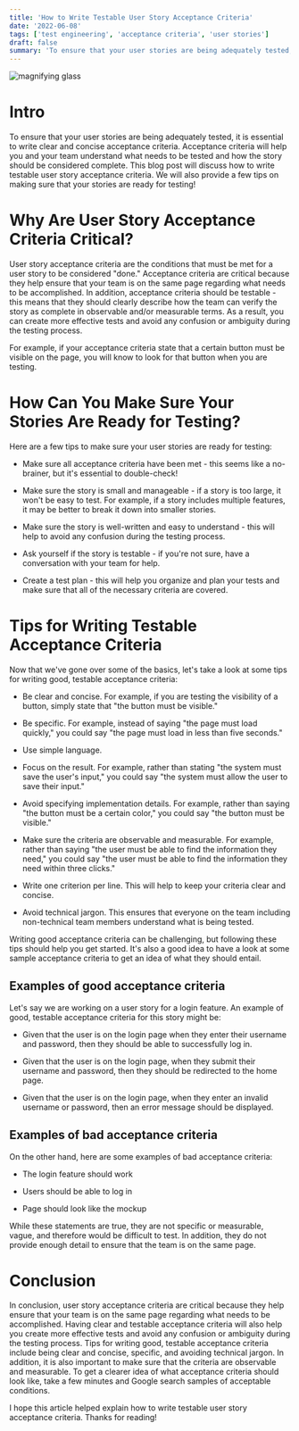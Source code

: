 ```yaml
---
title: 'How to Write Testable User Story Acceptance Criteria'
date: '2022-06-08'
tags: ['test engineering', 'acceptance criteria', 'user stories']
draft: false
summary: 'To ensure that your user stories are being adequately tested, it is essential to write clear and concise acceptance criteria. Acceptance criteria will help you and your team understand what needs to be tested and how the story should be considered complete. This blog post will discuss how to write testable user story acceptance criteria. We will also provide a few tips on making sure that your stories are ready for testing!...'
---
```


<div className="text-center">
  <Image
    alt="magnifying glass"
    src="/static/images/acceptance-criteria.png"
    width={500}
    height={300}
  />
</div>

# Intro

To ensure that your user stories are being adequately tested, it is essential to write clear and concise acceptance criteria. Acceptance criteria will help you and your team understand what needs to be tested and how the story should be considered complete. This blog post will discuss how to write testable user story acceptance criteria. We will also provide a few tips on making sure that your stories are ready for testing!

# Why Are User Story Acceptance Criteria Critical?

User story acceptance criteria are the conditions that must be met for a user story to be considered "done." Acceptance criteria are critical because they help ensure that your team is on the same page regarding what needs to be accomplished. In addition, acceptance criteria should be testable - this means that they should clearly describe how the team can verify the story as complete in observable and/or measurable terms. As a result, you can create more effective tests and avoid any confusion or ambiguity during the testing process.

For example, if your acceptance criteria state that a certain button must be visible on the page, you will know to look for that button when you are testing.

# How Can You Make Sure Your Stories Are Ready for Testing?

Here are a few tips to make sure your user stories are ready for testing:

- Make sure all acceptance criteria have been met - this seems like a no-brainer, but it's essential to double-check!

- Make sure the story is small and manageable - if a story is too large, it won't be easy to test. For example, if a story includes multiple features, it may be better to break it down into smaller stories.

- Make sure the story is well-written and easy to understand - this will help to avoid any confusion during the testing process.

- Ask yourself if the story is testable - if you're not sure, have a conversation with your team for help.

- Create a test plan - this will help you organize and plan your tests and make sure that all of the necessary criteria are covered.

# Tips for Writing Testable Acceptance Criteria

Now that we've gone over some of the basics, let's take a look at some tips for writing good, testable acceptance criteria:

- Be clear and concise. For example, if you are testing the visibility of a button, simply state that "the button must be visible."

- Be specific. For example, instead of saying "the page must load quickly," you could say "the page must load in less than five seconds."

- Use simple language.

- Focus on the result. For example, rather than stating "the system must save the user's input," you could say "the system must allow the user to save their input."

- Avoid specifying implementation details. For example, rather than saying "the button must be a certain color," you could say "the button must be visible."

- Make sure the criteria are observable and measurable. For example, rather than saying "the user must be able to find the information they need," you could say "the user must be able to find the information they need within three clicks."

- Write one criterion per line. This will help to keep your criteria clear and concise.

- Avoid technical jargon. This ensures that everyone on the team including non-technical team members understand what is being tested.

Writing good acceptance criteria can be challenging, but following these tips should help you get started. It's also a good idea to have a look at some sample acceptance criteria to get an idea of what they should entail.

## Examples of good acceptance criteria

Let's say we are working on a user story for a login feature. An example of good, testable acceptance criteria for this story might be:

- Given that the user is on the login page when they enter their username and password, then they should be able to successfully log in.

- Given that the user is on the login page, when they submit their username and password, then they should be redirected to the home page.

- Given that the user is on the login page, when they enter an invalid username or password, then an error message should be displayed.

## Examples of bad acceptance criteria

On the other hand, here are some examples of bad acceptance criteria:

- The login feature should work

- Users should be able to log in

- Page should look like the mockup

While these statements are true, they are not specific or measurable, vague, and therefore would be difficult to test. In addition, they do not provide enough detail to ensure that the team is on the same page.

# Conclusion

In conclusion, user story acceptance criteria are critical because they help ensure that your team is on the same page regarding what needs to be accomplished. Having clear and testable acceptance criteria will also help you create more effective tests and avoid any confusion or ambiguity during the testing process. Tips for writing good, testable acceptance criteria include being clear and concise, specific, and avoiding technical jargon. In addition, it is also important to make sure that the criteria are observable and measurable. To get a clearer idea of what acceptance criteria should look like, take a few minutes and Google search samples of acceptable conditions.

I hope this article helped explain how to write testable user story acceptance criteria. Thanks for reading!
